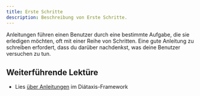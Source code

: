 ```yaml
---
title: Erste Schritte
description: Beschreibung von Erste Schritte.
---
```


Anleitungen führen einen Benutzer durch eine bestimmte Aufgabe, die sie erledigen möchten, oft mit einer Reihe von Schritten.
Eine gute Anleitung zu schreiben erfordert, dass du darüber nachdenkst, was deine Benutzer versuchen zu tun.

## Weiterführende Lektüre

- Lies [über Anleitungen](https://diataxis.fr/how-to-guides/) im Diátaxis-Framework